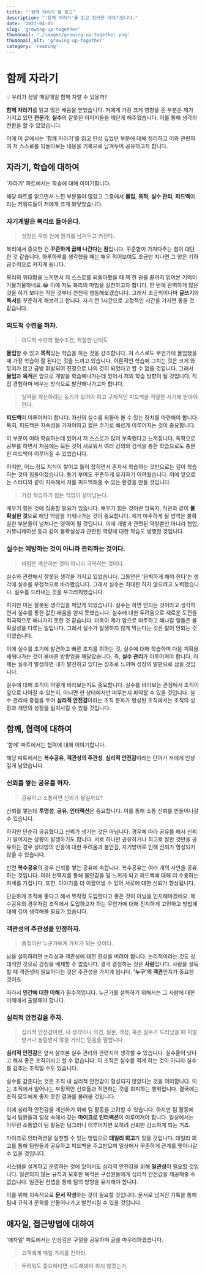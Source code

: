 ```yaml
---
title: "'함께 자라기'를 읽고"
description: "'함께 자라기'를 읽고 정리한 이야기입니다."
date: '2023-04-05'
slug: 'growing-up-together'
thumbnail: './images/growing-up-together.png'
thumbnail_alt: 'growing-up-together'
category: 'reading'
---
```


# 함께 자라기

<Callout>💡 우리가 정말 매일매일 함께 자랄 수 있을까?</Callout>

**함께 자라기**를 읽고 많은 배움을 얻었습니다.
저에게 가장 크게 영향을 준 부분은 제가 가지고 있던 **전문가**, **실수**의 잘못된 이미지들을 깨닫게 해주었습니다.
이를 통해 생각의 전환을 할 수 있었습니다.

이에 이 글에서는 '함께 자라기'를 읽고 인상 깊었던 부분에 대해 정리하고 이와 관련하여 저 스스로를 되돌아보는 내용을 기록으로 남겨두어 공유하고자 합니다.

## 자라기, 학습에 대하여

'자라기' 파트에서는 학습에 대해 이야기합니다.

해당 파트를 읽으면서 느낀 부분들이 많았고 그중에서 **몰입**, **목적**, **실수 관리**, **피드백**이라는 키워드들이 저에게 크게 와닿았습니다.

### 자기계발은 복리로 돌아온다.

> 성장은 우리 안에 뭔가를 남겨두고 커진다.

복리에서 중요한 건 **꾸준하게 곱해 나간다는 점**입니다.
꾸준함이 가져다주는 힘이 대단한 것 같습니다.
하루하루를 생각했을 때는 매우 적어보여도 조금만 지나면 그 양은 기하급수적으로 커지게 됩니다.

복리의 위대함을 느끼면서 저 스스로를 되돌아봤을 때 책 한 권을 끝까지 읽어본 기억이 가물가물하네요.😂
이에 저도 복리의 마법을 실천하고자 합니다.
한 번에 완벽하게 많은 것을 하기 보다는 작은 것부터 천천히 행동해보겠습니다.
그래서 조금씩이나마 **글쓰기**와 **독서**를 꾸준하게 해보려고 합니다.
자기 전 1시간으로 고정적인 시간을 가지면 좋을 것 같습니다.

### 의도적 수련을 하자.

> 의도적 수련의 필수조건, 적절한 난이도

**몰입**할 수 있고 **목적**있는 학습을 하는 것을 강조합니다.
저 스스로도 무언가에 몰입했을 때 가장 학습이 잘 된다는 것을 느끼고 있습니다.
이론적인 학습에 그치는 것은 크게 와닿지가 않고 금방 휘발되어 진정으로 나의 것이 되었다고 할 수 없을 것입니다.
그래서 **몰입**과 **목적**은 앞으로 개발을 학습해나가는데 있어서 저의 학습 방향이 될 것입니다.
직접 경험하며 배우는 방식으로 발전해나가고자 합니다.

> 실력을 개선하려는 동기가 있어야 하고 구체적인 피드백을 적절한 시기에 받아야 한다.

**피드백**이 이루어져야 합니다.
자신의 실수를 되돌아 볼 수 있는 장치를 마련해야 합니다.
특히, 피드백은 지속성을 가져야하고 짧은 주기로 빠르게 이루어지는 것이 중요합니다.

이 부분이 여태 학습하는데 있어서 저 스스로가 많이 부족했다고 느껴집니다.
독학으로 공부를 하면서 처음에는 모든 것이 새로워서 여러 강의와 검색을 통한 학습으로도 충분한 피드백이 이루어질 수 있었습니다.

하지만, 어느 정도 지식이 쌓이고 틀이 잡히면서 혼자서 학습하는 것만으로는 깊이 학습하는 것이 힘들어졌습니다.
동기 부여도 꾸준하게 유지하기 어려웠습니다.
이에 앞으로는 스터디와 같이 지속해서 저를 피드백해줄 수 있는 환경을 만들 것입니다.

> 가장 학습하기 힘든 직업이 살아남는다.

배우기 힘든 것에 집중할 필요가 있습니다.
배우기 힘든 것이란 암묵지, 직관과 같이 **불확실한 것**으로 해당 역량을 키워나가는 것이 중요합니다.
제가 마주하게 될 영역은 불확실한 부분들이 넘쳐나는 영역이 될 것입니다.
이에 개발과 관련된 역량뿐만 아니라 협업, 커뮤니케이션 등과 같이 불확실성과 관련된 역량에 대한 학습도 병행할 것입니다.

### 실수는 예방하는 것이 아니라 관리하는 것이다.

> 바람은 계산하는 것이 아니라 극복하는 것이다.

실수와 관련해서 잘못된 생각을 가지고 있었습니다.
그동안은 '완벽하게 해야 한다'는 생각에 실수를 부정적으로 바라봤습니다.
그래서 실수는 최대한 하지 않으려고 노력했습니다. 실수를 드러내는 것을 부끄러워했습니다.

하지만 이는 잘못된 생각임을 깨닫게 되었습니다.
실수는 하면 안되는 것이라고 생각하면서 실수를 통한 값진 배움을 얻지 못했습니다.
실수에 대한 두려움으로 새로운 도전을 적극적으로 해나가지 못한 것 같습니다.
더욱이 제가 앞으로 마주하고 해나갈 일들은 불확실성을 다루는 일입니다.
그래서 실수가 발생하지 않게 막는다는 것은 말이 안되는 것이였습니다.

이에 실수를 조기에 발견하고 빠른 조치를 취하는 것, 실수에 대해 학습하며 다음 계획을 세워나가는 것이 올바른 방향임을 깨달았습니다.
즉, **실수 관리**가 이루어져야 합니다.
이제는 실수가 발생하면 내가 발전하고 있다는 징조로 느끼며 성장의 발판으로 삼을 것입니다.

실수에 대해 조직이 어떻게 바라보는지도 중요합니다.
실수를 바라보는 관점에서 조직이 앞으로 나아갈 수 있는지, 아니면 현 상태에서만 머무는지 파악할 수 있을 것입니다.
실수 관리에 중점을 두어 **심리적 안전감**이라는 조직 문화가 형성된 조직에서는 조직의 성장과 개인의 성장을 일치시킬 수 있을 것입니다.

## 함께, 협력에 대하여

'함께' 파트에서는 협력에 대해 이야기합니다.

해당 파트에서는 **복수공유**, **객관성의 주관성**, **심리적 안전감**이라는 단어가 저에게 인상 깊게 남았습니다.

### 신뢰를 쌓는 공유를 하자.

> 공유하고 소통하면 신뢰가 쌓일까요?

신뢰를 쌓는데 **투명성**, **공유**, **인터랙션**은 중요합니다.
이를 통해 소통 신뢰를 만들어나갈 수 있습니다.

하지만 단순히 공유했다고 신뢰가 생기는 것은 아닙니다.
경우에 따라 공유를 해서 신뢰가 떨어지는 상황이 발생하기도 합니다.
서로 하나만 공유하거나 최고로 잘한 것만을 공유하는 경우 상대방의 반응에 대한 두려움과 불안감, 자기방어로 인해 신뢰가 형성되지 않을 수 있습니다.

반면 **복수공유**의 경우 신뢰를 쌓는 공유에 속합니다. 복수공유는 여러 개의 사안을 공유하는 것입니다.
여러 선택지를 통해 불안감을 덜 느끼게 되고 피드백에 대해 더 수용하는 자세를 가집니다.
또한, 이야기를 더 이끌어낼 수 있어 서로에 대한 신뢰가 향상됩니다.

단순하게 조직에 좋다고 해서 무작정 도입한다고 좋은 것이 아님을 인지해야겠네요.
복수공유의 경우처럼 조직에서 도입하고자 하는 무언가에 대해 진지하게 고민하고 방법에 대해 깊이 생각해볼 필요가 있습니다.

### 객관성의 주관성을 인정하자.

> 품질이란 누군가에게 가치가 되는 것이다.

남을 설득하려면 논리성과 객관성에 대한 환상을 버려야 합니다.
논리적이라는 것도 상대적인 것으로 감정을 배재할 수 없습니다.
결국 결정하는 것은 **사람**입니다.
사람을 설득할 때 객관성이 필요하다는 것은 주관성을 가지게 됩니다.
**'누구'의 객관**인지가 중요한 것이죠.

따라서 **인간에 대한 이해**가 필수적입니다.
누군가를 설득하기 위해서는 그 사람에 대한 이해에서 출발해야 합니다.

### 심리적 안전감을 주자.

> 심리적 안전감이란, 내 생각이나 의견, 질문, 걱정, 혹은 실수가 드러났을 때 처벌받거나 놀림받지 않을 거라는 믿음을 말합니다.

**심리적 안전감**은 앞서 살펴본 실수 관리와 관련지어 생각할 수 있습니다.
실수율이 낮다고 해서 좋은 조직이라고 할 수 없습니다.
이 조직은 실수를 적게 하는 것이 아니라 실수를 감추는 조직일 수도 있습니다.

실수를 감춘다는 것은 조직 내 심리적 안전감이 형성되지 않았다는 것을 의미합니다.
이는 조직에서 일어나는 부정적인 신호들과 직면하는 것을 회피하는 행위입니다.
결국에는 조직 모두에게 좋지 못한 결과를 불러올 것입니다.

이에 심리적 안전감을 개선하기 위해 팀 활동을 고려할 수 있습니다.
하지만 팀 활동에 앞서 팀원들과 일상 속에서 갖는 **마이크로 인터랙션**이 이루어져야 합니다.
일상에서는 아무런 소통없이 팀 활동만 덩그러니 이루어지면 오히려 신뢰만 감소하게 되는 거죠.

마이크로 인터랙션을 실천할 수 있는 방법으로 **데일리 회고**가 있을 것입니다.
데일리 회고를 통해 팀원들과 공유하고 피드백을 주고받으며 일상에서 꾸준하게 관계를 맺어나갈 수 있을 것입니다.

시스템을 설계하고 운영하는 것에 있어서도 심리적 안전감을 위해 **일관성**이 필요할 것입니다.
일관되지 않는 규칙과 모호한 목적은 구성원들에게 심리적 안전감을 제공해줄 수 없습니다.
일관된 컨셉을 통해 팀의 방향을 유지해야 합니다.

이를 위해 지속적으로 **문서 작성**하는 것이 필요할 것입니다.
문서로 남겨진 기록을 통해 팀내 규칙과 문화를 만들어나가고 발전시킬 수 있을 것입니다.

## 애자일, 접근방법에 대하여

'애자일' 파트에서는 인상깊은 구절을 공유하며 글을 마무리하겠습니다.

> 고객에게 매일 가치를 전하라.

> 두려워도 중요하다면 시도해봐야 하지 않겠는가.
